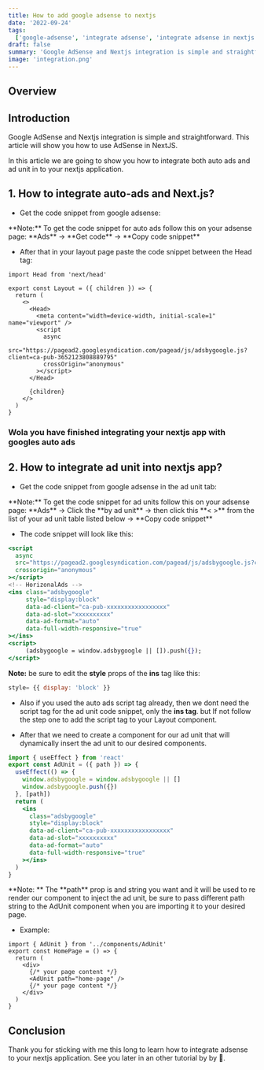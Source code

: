 ```yaml
---
title: How to add google adsense to nextjs
date: '2022-09-24'
tags:
  ['google-adsense', 'integrate adsense', 'integrate adsense in nextjs', 'add adsense in nextjs']
draft: false
summary: 'Google AdSense and Nextjs integration is simple and straightforward. This article will show you how to use AdSense in NextJS.'
image: 'integration.png'
---
```



<ImageComponent
  src="/static/images/integration.png"
  width="100%"
  height="100%"
  alt="integration illustration"
/>

## Overview

<TOCInline toc={props.toc} exclude="Overview" toHeading={2} />

## Introduction

Google AdSense and Nextjs integration is simple and straightforward. This article will show you how to use AdSense in NextJS.

In this article we are going to show you how to integrate both auto ads and ad unit in to your nextjs application.

## 1. How to integrate auto-ads and Next.js?

- Get the code snippet from google adsense:

<Note>
  **Note:** To get the code snippet for auto ads follow this on your adsense page: **Ads** -> **Get
  code** -> **Copy code snippet**
</Note>

- After that in your layout page paste the code snippet between the Head tag:

```tsx
import Head from 'next/head'

export const Layout = ({ children }) => {
  return (
    <>
      <Head>
        <meta content="width=device-width, initial-scale=1" name="viewport" />
        <script
          async
          src="https://pagead2.googlesyndication.com/pagead/js/adsbygoogle.js?client=ca-pub-3652123808889795"
          crossOrigin="anonymous"
        ></script>
      </Head>

      {children}
    </>
  )
}
```

### Wola you have finished integrating your nextjs app with googles auto ads

## 2. How to integrate ad unit into nextjs app?

- Get the code snippet from google adsense in the ad unit tab:

<Note>
  **Note:** To get the code snippet for ad units follow this on your adsense page: **Ads** ->
 Click the  **by ad unit** -> then click this **< >** from the list of your ad unit table listed below -> **Copy code snippet**
</Note>

- The code snippet will look like this:

```jsx
<script
  async
  src="https://pagead2.googlesyndication.com/pagead/js/adsbygoogle.js?client=ca-pub-xxxxxxxxxxxxxxxx"
  crossorigin="anonymous"
></script>
<!-- HorizonalAds -->
<ins class="adsbygoogle"
     style="display:block"
     data-ad-client="ca-pub-xxxxxxxxxxxxxxxxx"
     data-ad-slot="xxxxxxxxxx"
     data-ad-format="auto"
     data-full-width-responsive="true"
></ins>
<script>
     (adsbygoogle = window.adsbygoogle || []).push({});
</script>
```

<Note type="warning">

**Note:** be sure to edit the **style** props of the **ins** tag like this:

```js
style= {{ display: 'block' }}
```

- Also if you used the auto ads script tag already, then we dont need the script tag for the ad unit code snippet, only the **ins tag**. but If not follow the step one to add the script tag to your Layout component.

</Note>

<GoogleHorizontalAdUnit path="add-ad unit to next js" />

- After that we need to create a component for our ad unit that will dynamically insert the ad unit to our desired components.

```jsx
import { useEffect } from 'react'
export const AdUnit = ({ path }) => {
  useEffect(() => {
    window.adsbygoogle = window.adsbygoogle || []
    window.adsbygoogle.push({})
  }, [path])
  return (
    <ins
      class="adsbygoogle"
      style="display:block"
      data-ad-client="ca-pub-xxxxxxxxxxxxxxxxx"
      data-ad-slot="xxxxxxxxxx"
      data-ad-format="auto"
      data-full-width-responsive="true"
    ></ins>
  )
}
```

<Note>
  **Note: ** The **path** prop is and string you want and it will be used to re render our component
  to inject the ad unit, be sure to pass different path string to the AdUnit component when you are
  importing it to your desired page.
</Note>

- Example:

```tsx
import { AdUnit } from '../components/AdUnit'
export const HomePage = () => {
  return (
    <div>
      {/* your page content */}
      <AdUnit path="home-page" />
      {/* your page content */}
    </div>
  )
}
```

## Conclusion

Thank you for sticking with me this long to learn how to integrate adsense to your nextjs application. See you later in an other tutorial by by 🚀.

<GoogleHorizontalAdUnit path="add-ad unit to next js" />
